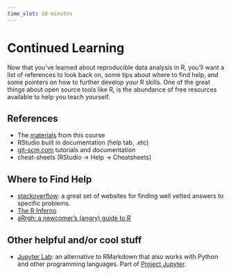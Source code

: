 ```yaml
---
time_slot: 10 minutes
---
```


# Continued Learning

Now that you've learned about reproducible data analysis in R, you'll want a list of references to look back on, some tips about where to find help, and some pointers on how to further develop your R skills. One of the great things about open source tools like R, is the abundance of free resources available to help you teach yourself.

## References

- The [materials](https://nceas.github.io/sasap-training/materials/) from this course
- RStudio built in documentation (help tab, .etc)
- [git-scm.com](git-scm.com) tutorials and documentation
- cheat-sheets (RStudio -> Help -> Cheatsheets)

## Where to Find Help

- [stackoverflow](https://stackoverflow.com/): a great set of websites for finding well vetted answers to specific problems.
- [The R Inferno](http://www.burns-stat.com/documents/books/the-r-inferno/)
- [aRrgh: a newcomer’s (angry) guide to R](http://arrgh.tim-smith.us/)

## Other helpful and/or cool stuff

- [Jupyter Lab](https://github.com/jupyterlab/jupyterlab): an alternative to RMarkdown that also works with Python and other programming languages. Part of [Project Jupyter](jupyter.org).

<!-- This is going to get too wordy. ...but maybe we want it in there at some point?
## Choosing Which Library to Use

Sometimes when you want to do something beyond what can be accomplished with the packages you know in R, you'll find that there are many competing packages the, at least preportedly, can do that thing. A reasonable first step is simply to do a Google search. Often this will turn up many different packages that do nearly the same thing. How do you decide which to use?

- Compatibility with other packages (e.g., the tidyverse)
- Under active development? Check activity in the package repo

For instance, you may want to work with spatial data (e.g., shapefiles) in R. blah blah blah. Go through how to decidebe between sp, sf, spatial, etc.
-->
